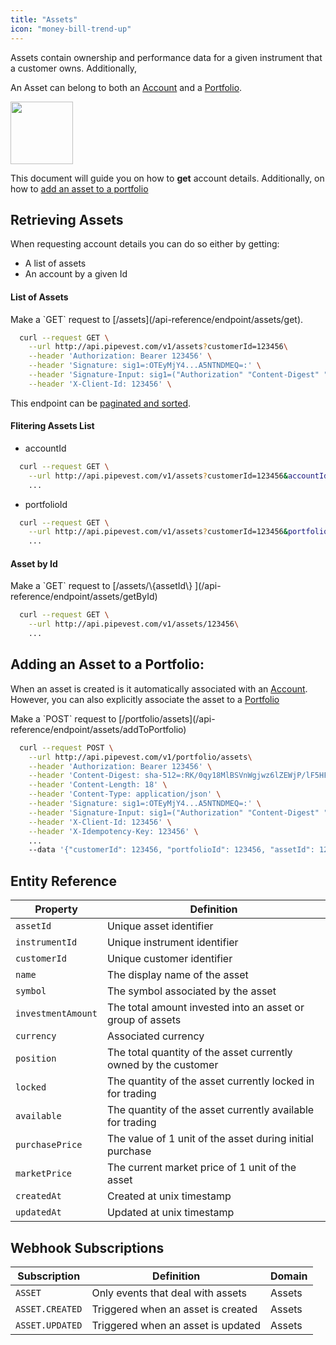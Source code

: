 ```yaml
---
title: "Assets"
icon: "money-bill-trend-up"
---
```


Assets contain ownership and performance data for a given instrument that a customer owns.
Additionally,

An Asset can belong to both an [Account](/guides/accounts) and a [Portfolio](/guides/portfolios).

<img height="100" src="/images/asset-account-portfolio.png" />

This document will guide you on how to **get** account details. Additionally, on how to [add an asset to a portfolio](#adding-an-asset-to-a-portfolio)

## Retrieving Assets

When requesting account details you can do so either by getting:

- A list of assets
- An account by a given Id

#### List of Assets

<Tip>
  Make a `GET` request to [/assets](/api-reference/endpoint/assets/get).
</Tip>

```bash
  curl --request GET \
    --url http://api.pipevest.com/v1/assets?customerId=123456\
    --header 'Authorization: Bearer 123456' \
    --header 'Signature: sig1=:OTEyMjY4...A5NTNDMEQ=:' \
    --header 'Signature-Input: sig1=("Authorization" "Content-Digest" "Content-Length" "Content-Type" "X-Client-Id" "X-Idempotency-Key" "@method" "@target-uri" "@path" "@query");keyid="staging-pipevest-ed25519";created=1732893484;expires=1732893584' \
    --header 'X-Client-Id: 123456' \
```

<Note>This endpoint can be [paginated and sorted](/concepts/pagination).</Note>

#### Flitering Assets List

- accountId

```bash
  curl --request GET \
    --url http://api.pipevest.com/v1/assets?customerId=123456&accountId=123456\
    ...
```

- portfolioId

```bash
  curl --request GET \
    --url http://api.pipevest.com/v1/assets?customerId=123456&portfolioId=123456\
    ...
```

#### Asset by Id

<Tip>
  Make a `GET` request to [/assets/\{assetId\}
  ](/api-reference/endpoint/assets/getById)
</Tip>

```bash
  curl --request GET \
    --url http://api.pipevest.com/v1/assets/123456\
    ...
```

## Adding an Asset to a Portfolio:

When an asset is created is it automatically associated with an [Account](/guides/accounts). However, you can also explicitly associate the asset to a [Portfolio](/guides/portfolios)

<Tip>
  Make a `POST` request to
  [/portfolio/assets](/api-reference/endpoint/assets/addToPortfolio)
</Tip>

```bash
  curl --request POST \
    --url http://api.pipevest.com/v1/portfolio/assets\
    --header 'Authorization: Bearer 123456' \
    --header 'Content-Digest: sha-512=:RK/0qy18MlBSVnWgjwz6lZEWjP/lF5HF9bvEF8FabDg=:' \
    --header 'Content-Length: 18' \
    --header 'Content-Type: application/json' \
    --header 'Signature: sig1=:OTEyMjY4...A5NTNDMEQ=:' \
    --header 'Signature-Input: sig1=("Authorization" "Content-Digest" "Content-Length" "Content-Type" "X-Client-Id" "X-Idempotency-Key" "@method" "@target-uri" "@path" "@query");keyid="staging-pipevest-ed25519";created=1732893484;expires=1732893584' \
    --header 'X-Client-Id: 123456' \
    --header 'X-Idempotency-Key: 123456' \
    ...
    --data '{"customerId": 123456, "portfolioId": 123456, "assetId": 123456}'
```

## Entity Reference

| Property           | Definition                                                      |
| ------------------ | --------------------------------------------------------------- |
| `assetId`          | Unique asset identifier                                         |
| `instrumentId`     | Unique instrument identifier                                    |
| `customerId`       | Unique customer identifier                                      |
| `name`             | The display name of the asset                                   |
| `symbol`           | The symbol associated by the asset                              |
| `investmentAmount` | The total amount invested into an asset or group of assets      |
| `currency`         | Associated currency                                             |
| `position`         | The total quantity of the asset currently owned by the customer |
| `locked`           | The quantity of the asset currently locked in for trading       |
| `available`        | The quantity of the asset currently available for trading       |
| `purchasePrice`    | The value of 1 unit of the asset during initial purchase        |
| `marketPrice`      | The current market price of 1 unit of the asset                 |
| `createdAt`        | Created at unix timestamp                                       |
| `updatedAt`        | Updated at unix timestamp                                       |

## Webhook Subscriptions

| Subscription    | Definition                         | Domain |
| --------------- | ---------------------------------- | ------ |
| `ASSET`         | Only events that deal with assets  | Assets |
| `ASSET.CREATED` | Triggered when an asset is created | Assets |
| `ASSET.UPDATED` | Triggered when an asset is updated | Assets |
